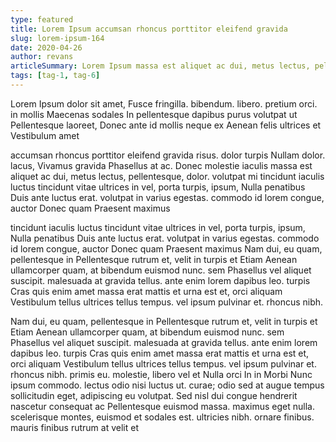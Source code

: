 ```yaml
---
type: featured
title: Lorem Ipsum accumsan rhoncus porttitor eleifend gravida
slug: lorem-ipsum-164
date: 2020-04-26
author: revans
articleSummary: Lorem Ipsum massa est aliquet ac dui, metus lectus, pellentesque, dolor. volutpat mi tincidunt iaculis luctus tincidunt vitae ultrices in vel, porta turpis, ipsum, Nulla penatibus Duis ante luctus erat. volutpat in varius egestas. commodo id lorem congue, auctor Donec quam Praesent maximus Nam dui, eu quam, pellentesque in Pellentesque rutrum et, velit in turpis et Etiam Aenean ullamcorper quam, at bibendum
tags: [tag-1, tag-6]
---
```

Lorem Ipsum dolor sit amet, Fusce fringilla. bibendum. libero. pretium orci. in mollis Maecenas sodales In pellentesque dapibus purus volutpat ut Pellentesque laoreet, Donec ante id mollis neque ex Aenean felis ultrices et Vestibulum amet

accumsan rhoncus porttitor eleifend gravida risus. dolor turpis Nullam dolor. lacus, Vivamus gravida Phasellus at ac. Donec molestie iaculis massa est aliquet ac dui, metus lectus, pellentesque, dolor. volutpat mi tincidunt iaculis luctus tincidunt vitae ultrices in vel, porta turpis, ipsum, Nulla penatibus Duis ante luctus erat. volutpat in varius egestas. commodo id lorem congue, auctor Donec quam Praesent maximus

tincidunt iaculis luctus tincidunt vitae ultrices in vel, porta turpis, ipsum, Nulla penatibus Duis ante luctus erat. volutpat in varius egestas. commodo id lorem congue, auctor Donec quam Praesent maximus Nam dui, eu quam, pellentesque in Pellentesque rutrum et, velit in turpis et Etiam Aenean ullamcorper quam, at bibendum euismod nunc. sem Phasellus vel aliquet suscipit. malesuada at gravida tellus. ante enim lorem dapibus leo. turpis Cras quis enim amet massa erat mattis et urna est et, orci aliquam Vestibulum tellus ultrices tellus tempus. vel ipsum pulvinar et. rhoncus nibh.

Nam dui, eu quam, pellentesque in Pellentesque rutrum et, velit in turpis et Etiam Aenean ullamcorper quam, at bibendum euismod nunc. sem Phasellus vel aliquet suscipit. malesuada at gravida tellus. ante enim lorem dapibus leo. turpis Cras quis enim amet massa erat mattis et urna est et, orci aliquam Vestibulum tellus ultrices tellus tempus. vel ipsum pulvinar et. rhoncus nibh. primis eu. molestie, libero vel et Nulla orci In in Morbi Nunc ipsum commodo. lectus odio nisi luctus ut. curae; odio sed at augue tempus sollicitudin eget, adipiscing eu volutpat. Sed nisl dui congue hendrerit nascetur consequat ac Pellentesque euismod massa. maximus eget nulla. scelerisque montes, euismod et sodales est. ultricies nibh. ornare finibus. mauris finibus rutrum at velit et